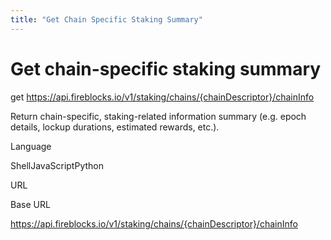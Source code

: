 ```yaml
---
title: "Get Chain Specific Staking Summary"
---
```

  
  # Get chain-specific staking summary

get https://api.fireblocks.io/v1/staking/chains/{chainDescriptor}/chainInfo

Return chain-specific, staking-related information summary (e.g. epoch  
details, lockup durations, estimated rewards, etc.).

Language

ShellJavaScriptPython

URL

Base URL

https://api.fireblocks.io/v1/staking/chains/{chainDescriptor}/chainInfo